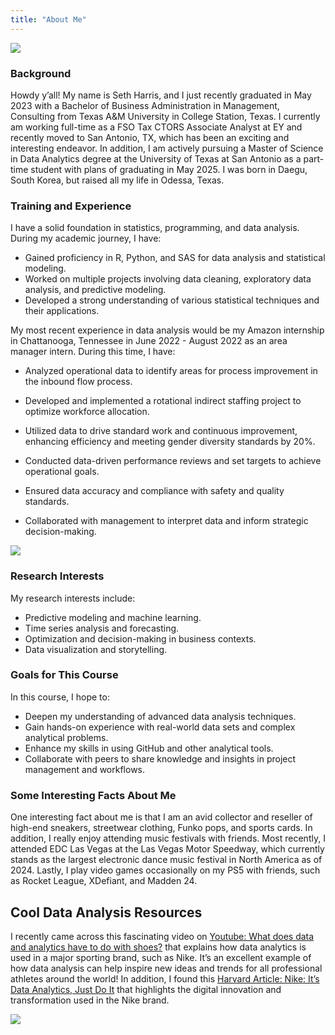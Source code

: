 ```yaml
---
title: "About Me"
---
```


![](images/IMG_9457.JPG)

### Background

Howdy y'all! My name is Seth Harris, and I just recently graduated in May 2023 with a Bachelor of Business Administration in Management, Consulting from Texas A&M University in College Station, Texas. I currently am working full-time as a FSO Tax CTORS Associate Analyst at EY and recently moved to San Antonio, TX, which has been an exciting and interesting endeavor. In addition, I am actively pursuing a Master of Science in Data Analytics degree at the University of Texas at San Antonio as a part-time student with plans of graduating in May 2025. I was born in Daegu, South Korea, but raised all my life in Odessa, Texas.

### Training and Experience

I have a solid foundation in statistics, programming, and data analysis. During my academic journey, I have:

-   Gained proficiency in R, Python, and SAS for data analysis and statistical modeling.
-   Worked on multiple projects involving data cleaning, exploratory data analysis, and predictive modeling.
-   Developed a strong understanding of various statistical techniques and their applications.

My most recent experience in data analysis would be my Amazon internship in Chattanooga, Tennessee in June 2022 - August 2022 as an area manager intern. During this time, I have:

-   Analyzed operational data to identify areas for process improvement in the inbound flow process.

-   Developed and implemented a rotational indirect staffing project to optimize workforce allocation.

-   Utilized data to drive standard work and continuous improvement, enhancing efficiency and meeting gender diversity standards by 20%.

-   Conducted data-driven performance reviews and set targets to achieve operational goals.

-   Ensured data accuracy and compliance with safety and quality standards.

-   Collaborated with management to interpret data and inform strategic decision-making.

![](images/IMG_8798.JPG)

### Research Interests

My research interests include:

-   Predictive modeling and machine learning.
-   Time series analysis and forecasting.
-   Optimization and decision-making in business contexts.
-   Data visualization and storytelling.

### Goals for This Course

In this course, I hope to:

-   Deepen my understanding of advanced data analysis techniques.
-   Gain hands-on experience with real-world data sets and complex analytical problems.
-   Enhance my skills in using GitHub and other analytical tools.
-   Collaborate with peers to share knowledge and insights in project management and workflows.

### Some Interesting Facts About Me

One interesting fact about me is that I am an avid collector and reseller of high-end sneakers, streetwear clothing, Funko pops, and sports cards. In addition, I really enjoy attending music festivals with friends. Most recently, I attended EDC Las Vegas at the Las Vegas Motor Speedway, which currently stands as the largest electronic dance music festival in North America as of 2024. Lastly, I play video games occasionally on my PS5 with friends, such as Rocket League, XDefiant, and Madden 24.

## Cool Data Analysis Resources

I recently came across this fascinating video on [Youtube: What does data and analytics have to do with shoes?](https://www.youtube.com/watch?v=uM-wHVZDyq0) that explains how data analytics is used in a major sporting brand, such as Nike. It's an excellent example of how data analysis can help inspire new ideas and trends for all professional athletes around the world! In addition, I found this [Harvard Article: Nike: It's Data Analytics, Just Do It](https://d3.harvard.edu/platform-digit/submission/nike-its-data-analytics-just-do-it/) that highlights the digital innovation and transformation used in the Nike brand.

![](images/Nike-Run-Club-app%20(1).png)
